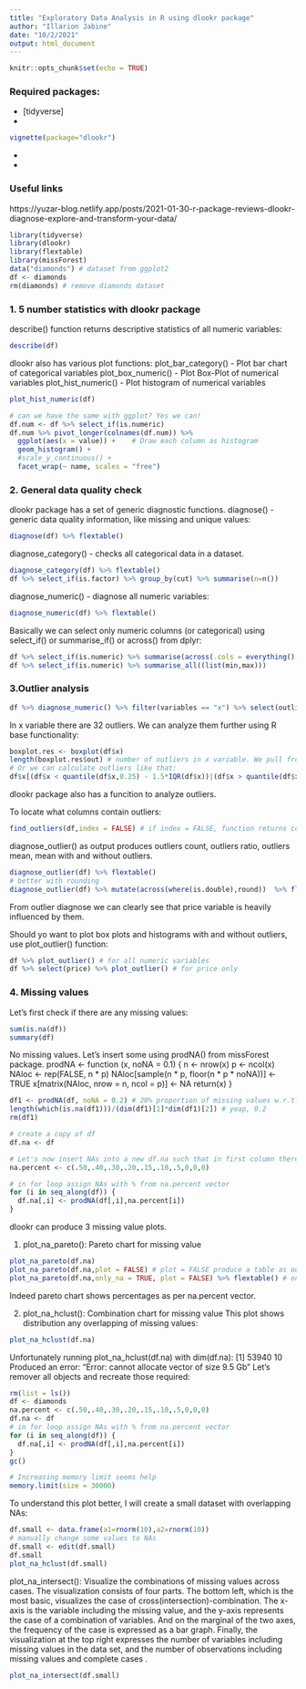 ---
title: "Exploratory Data Analysis in R using dlookr package"
author: "Illarion Jabine"
date: "10/2/2021"
output: html_document
---

```{r setup, include=FALSE}
knitr::opts_chunk$set(echo = TRUE)
```

### Required packages:

* [tidyverse]
* [dlookr]: Tools for Data Diagnosis, Exploration, Transformation
```{r}
vignette(package="dlookr")
```

* [flextable]: Functions for Tabular Reporting. Makes an output prettier.
* [missForest]: prodNA() function

### Useful links
https://yuzar-blog.netlify.app/posts/2021-01-30-r-package-reviews-dlookr-diagnose-explore-and-transform-your-data/

```{r Loading libraries and data, message=FALSE, warning=FALSE}
library(tidyverse)
library(dlookr)
library(flextable)
library(missForest)
data("diamonds") # dataset from ggplot2
df <- diamonds
rm(diamonds) # remove diamonds dataset
```

### 1. 5 number statistics with dlookr package

describe() function returns descriptive statistics of all numeric variables:
```{r}
describe(df)
```

dlookr also has various plot functions:
plot_bar_category() - Plot bar chart of categorical variables
plot_box_numeric() - Plot Box-Plot of numerical variables
plot_hist_numeric() - Plot histogram of numerical variables
```{r}
plot_hist_numeric(df)

# can we have the same with ggplot? Yes we can!
df.num <- df %>% select_if(is.numeric) 
df.num %>% pivot_longer(colnames(df.num)) %>%
  ggplot(aes(x = value)) +    # Draw each column as histogram
  geom_histogram() + 
  #scale_y_continuous() +
  facet_wrap(~ name, scales = "free")

```


### 2. General data quality check

dlookr package has a set of generic diagnostic functions.
diagnose() - generic data quality information, like missing and unique values:
```{r}
diagnose(df) %>% flextable()
```
diagnose_category() - checks all categorical data in a dataset.
```{r}
diagnose_category(df) %>% flextable()
df %>% select_if(is.factor) %>% group_by(cut) %>% summarise(n=n())
```
diagnose_numeric() - diagnose all numeric variables:
```{r}
diagnose_numeric(df) %>% flextable()
```
Basically we can select only numeric columns (or categorical) using select_if() or summarise_if() or across() from dplyr:
```{r}
df %>% select_if(is.numeric) %>% summarise(across(.cols = everything(),list(min = min, mean = mean, median = median), .names = "{.col}.{.fn}"))
df %>% select_if(is.numeric) %>% summarise_all((list(min,max)))
```


### 3.Outlier analysis

```{r}
df %>% diagnose_numeric() %>% filter(variables == "x") %>% select(outlier) 
```

In x variable there are 32 outliers. We can analyze them further using R base functionality:

```{r}
boxplot.res <- boxplot(df$x)
length(boxplot.res$out) # number of outliers in x variable. We pull from an object created by boxplot() function. Very handy.
# Or we can calculate outliers like that:
df$x[(df$x < quantile(df$x,0.25) - 1.5*IQR(df$x))|(df$x > quantile(df$x,0.75) +1.5*IQR(df$x))]

```

dlookr package also has a funcition to analyze outliers.

To locate what columns contain outliers:
```{r}
find_outliers(df,index = FALSE) # if index = FALSE, function returns column names.
```

diagnose_outlier() as output produces outliers count, outliers ratio, outliers mean, mean with and without outliers.

```{r}
diagnose_outlier(df) %>% flextable()
# better with rounding 
diagnose_outlier(df) %>% mutate(across(where(is.double),round))  %>% flextable()
```
From outlier diagnose we can clearly see that price variable is heavily influenced by them.

Should yo want to plot box plots and histograms with and without outliers, use plot_outlier() function:
```{r}
df %>% plot_outlier() # for all numeric variables
df %>% select(price) %>% plot_outlier() # for price only
```

### 4. Missing values

Let's first check if there are any missing values:
```{r}
sum(is.na(df))
summary(df)
```

No missing values. Let's insert some using prodNA() from missForest package.
prodNA <-
function (x, noNA = 0.1) 
{
    n <- nrow(x)
    p <- ncol(x)
    NAloc <- rep(FALSE, n * p)
    NAloc[sample(n * p, floor(n * p * noNA))] <- TRUE
    x[matrix(NAloc, nrow = n, ncol = p)] <- NA
    return(x)
}
```{r}
df1 <- prodNA(df, noNA = 0.2) # 20% proportion of missing values w.r.t. the number of entries of 'x'.
length(which(is.na(df1)))/(dim(df1)[1]*dim(df1)[2]) # yeap, 0.2
rm(df1)

# create a copy of df
df.na <- df 

# Let's now insert NAs into a new df.na such that in first column there are 50 % NAs, in second column - 40 %, etc. For that we construct a vector of NAs %:
na.percent <- c(.50,.40,.30,.20,.15,.10,.5,0,0,0)

# in for loop assign NAs with % from na.percent vector
for (i in seq_along(df)) {
  df.na[,i] <- prodNA(df[,i],na.percent[i])
}
```
dlookr can produce 3 missing value plots.

1. plot_na_pareto():	Pareto chart for missing value
```{r}
plot_na_pareto(df.na)
plot_na_pareto(df.na,plot = FALSE) # plot = FALSE produce a table as output.
plot_na_pareto(df.na,only_na = TRUE, plot = FALSE) %>% flextable() # only shows columns with NAs
```
Indeed pareto chart shows percentages as per na.percent vector.

2. plot_na_hclust():	Combination chart for missing value
This plot shows distribution any overlapping of missing values:
```{r}
plot_na_hclust(df.na)
```
Unfortunately running plot_na_hclust(df.na) with dim(df.na):
[1] 53940    10
Produced an error: "Error: cannot allocate vector of size 9.5 Gb"
Let's remover all objects and recreate those required:
```{r}
rm(list = ls())
df <- diamonds
na.percent <- c(.50,.40,.30,.20,.15,.10,.5,0,0,0)
df.na <- df 
# in for loop assign NAs with % from na.percent vector
for (i in seq_along(df)) {
  df.na[,i] <- prodNA(df[,i],na.percent[i])
}
gc()

# Increasing memory limit seems help
memory.limit(size = 30000)
```

To understand this plot better, I will create a small dataset with overlapping NAs:
```{r}
df.small <- data.frame(a1=rnorm(10),a2=rnorm(10))
# manually change some values to NAs
df.small <- edit(df.small)
df.small
plot_na_hclust(df.small)
```

plot_na_intersect():	Visualize the combinations of missing values across cases.
The visualization consists of four parts. The bottom left, which is the most basic, visualizes the case of cross(intersection)-combination. The x-axis is the variable including the missing value, and the y-axis represents the case of a combination of variables. And on the marginal of the two axes, the frequency of the case is expressed as a bar graph. Finally, the visualization at the top right expresses the number of variables including missing values in the data set, and the number of observations including missing values and complete cases .
```{r}
plot_na_intersect(df.small)
```

